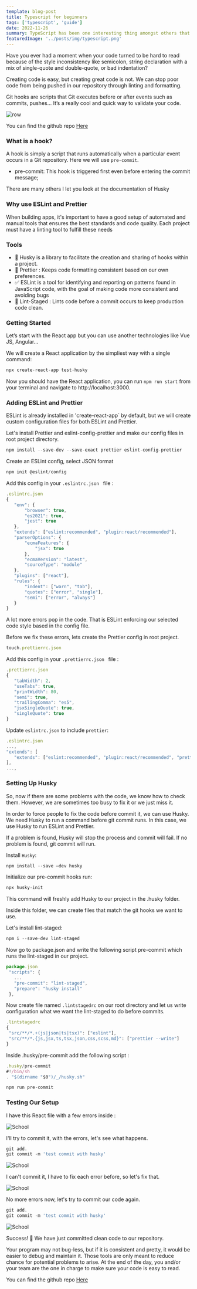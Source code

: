 ```yaml
---
template: blog-post
title: Typescript for beginners
tags: ['typescript', 'guide']
date: 2022-11-26
summary: TypeScript has been one interesting thing amongst others that have happened to the JavaScript language in recent years.
featuredImage: '../posts/img/typescript.png'
---
```


Have you ever had a moment when your code turned to be hard to read because of the style inconsistency like semicolon, string declaration with a mix of single-quote and double-quote, or bad indentation?

Creating code is easy, but creating great code is not.
We can stop poor code from being pushed in our repository through linting and formatting.

Git hooks are scripts that Git executes before or after events such as commits, pushes... It’s a really cool and quick way to validate your code.

<div className="Image__Small">
  <img src="./typescript.png" alt="row" />
</div>

You can find the github repo <a target="_blank" href="https://github.com/mansmahamat/commit-hoosks-husky">Here</a>

### What is a hook?

A hook is simply a script that runs automatically when a particular event occurs in a Git repository. Here we will use `pre-commit`.

- pre-commit: This hook is triggered first even before entering the commit message;

There are many others I let you look at the documentation of Husky

### Why use ESLint and Prettier

When building apps, it's important to have a good setup of automated and manual tools that ensures the best standards and code quality. Each project must have a linting tool to fulfill these needs

### Tools

- 🦮 Husky is a library to facilitate the creation and sharing of hooks within a project.
- 🎨 Prettier : Keeps code formatting consistent based on our own preferences.
- ✅ ESLint is a tool for identifying and reporting on patterns found in JavaScript code, with the goal of making code more consistent and avoiding bugs
- 🚧 Lint-Staged : Lints code before a commit occurs to keep production code clean.

### Getting Started

Let’s start with the React app but you can use another technologies like Vue JS, Angular...

We will create a React application by the simpliest way with a single command:

```javascript
npx create-react-app test-husky
```

Now you should have the React application, you can run `npm run start` from your terminal and navigate to http://localhost:3000.

### Adding ESLint and Prettier

ESLint is already installed in 'create-react-app` by default, but we will create custom configuration files for both ESLint and Prettier.

Let's install Prettier and eslint-config-prettier and make our config files in root project directory.

```javascript
npm install --save-dev --save-exact prettier eslint-config-prettier
```

Create an ESLint config, select JSON format

```javascript
npm init @eslint/config
```

Add this config in your `.eslintrc.json ` file :

```javascript
.eslintrc.json
{
   "env": {
       "browser": true,
       "es2021": true,
       "jest": true
   },
   "extends": ["eslint:recommended", "plugin:react/recommended"],
   "parserOptions": {
       "ecmaFeatures": {
           "jsx": true
       },
       "ecmaVersion": "latest",
       "sourceType": "module"
   },
   "plugins": ["react"],
   "rules": {
       "indent": ["warn", "tab"],
       "quotes": ["error", "single"],
       "semi": ["error", "always"]
   }
}
```

A lot more errors pop in the code.
That is ESLint enforcing our selected code style based in the config file.

Before we fix these errors, lets create the Prettier config in root project.

```javascript
touch.prettierrc.json
```

Add this config in your `.prettierrc.json ` file :

```javascript
.prettierrc.json
{
   "tabWidth": 2,
   "useTabs": true,
   "printWidth": 80,
   "semi": true,
   "trailingComma": "es5",
   "jsxSingleQuote": true,
   "singleQuote": true
}
```

Update `eslintrc.json` to include `prettier`:

```javascript
.eslintrc.json
...,
"extends": [
   "extends": ["eslint:recommended", "plugin:react/recommended", "prettier"],
],
...,
```

### Setting Up Husky

So, now if there are some problems with the code, we know how to check them. However, we are sometimes too busy to fix it or we just miss it.

In order to force people to fix the code before commit it, we can use Husky. We need Husky to run a command before git commit runs. In this case, we use Husky to run ESLint and Prettier.

If a problem is found, Husky will stop the process and commit will fail. If no problem is found, git commit will run.

Install `Husky`:

```javascript
npm install --save —dev husky
```

Initialize our pre-commit hooks run:

```javascript
npx husky-init
```

This command will freshly add Husky to our project in the .husky folder.

Inside this folder, we can create files that match the git hooks we want to use.

Let's install lint-staged:

```javascript
npm i --save-dev lint-staged
```

Now go to package.json and write the following script pre-commit which runs the lint-staged in our project.

```javascript
package.json
 "scripts": {
   ...
   "pre-commit": "lint-staged",
   "prepare": "husky install"
 },
```

Now create file named `.lintstagedrc` on our root directory and let us write configuration what we want the lint-staged to do before commits.

```javascript
.lintstagedrc
{
 "src/**/*.+(js|json|ts|tsx)": ["eslint"],
 "src/**/*.{js,jsx,ts,tsx,json,css,scss,md}": ["prettier --write"]
}
```

Inside .husky/pre-commit add the following script :

```javascript
.husky/pre-commit
#!/bin/sh
. "$(dirname "$0")/_/husky.sh"

npm run pre-commit
```

### Testing Our Setup

I have this React file with a few errors inside :

<div className="Image__Small">
  <img src="../posts/img/error-husky.png" alt="School" />
</div>

I'll try to commit it, with the errors, let's see what happens.

```javascript
git add.
git commit -m 'test commit with husky'
```

<div className="Image__Small">
  <img src="../posts/img/error-console-husky.png" alt="School" />
</div>

I can't commit it, I have to fix each error before, so let's fix that.

<div className="Image__Small">
  <img src="../posts/img/final-husky.png" alt="School" />
</div>

No more errors now, let's try to commit our code again.

```javascript
git add.
git commit -m 'test commit with husky'
```

<div className="Image__Small">
  <img src="../posts/img/success-commit.png" alt="School" />
</div>

Success! 🥳 We have just committed clean code to our repository.

Your program may not bug-less, but if it is consistent and pretty, it would be easier to debug and maintain it. Those tools are only meant to reduce chance for potential problems to arise. At the end of the day, you and/or your team are the one in charge to make sure your code is easy to read.

You can find the github repo <a target="_blank" href="https://github.com/mansmahamat/commit-hoosks-husky">Here</a>
